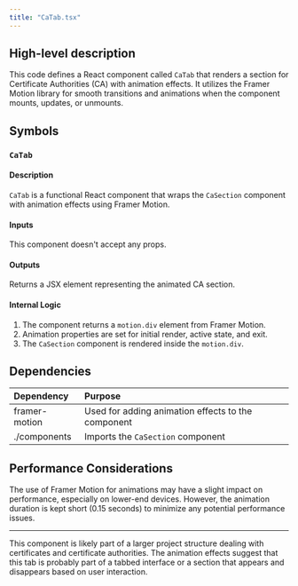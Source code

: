 ```yaml
---
title: "CaTab.tsx"
---
```


## High-level description
This code defines a React component called `CaTab` that renders a section for Certificate Authorities (CA) with animation effects. It utilizes the Framer Motion library for smooth transitions and animations when the component mounts, updates, or unmounts.

## Symbols

### `CaTab`
#### Description
`CaTab` is a functional React component that wraps the `CaSection` component with animation effects using Framer Motion.

#### Inputs
This component doesn't accept any props.

#### Outputs
Returns a JSX element representing the animated CA section.

#### Internal Logic
1. The component returns a `motion.div` element from Framer Motion.
2. Animation properties are set for initial render, active state, and exit.
3. The `CaSection` component is rendered inside the `motion.div`.

## Dependencies
| Dependency | Purpose |
|:-----------|:--------|
| framer-motion | Used for adding animation effects to the component |
| ./components | Imports the `CaSection` component |

## Performance Considerations
The use of Framer Motion for animations may have a slight impact on performance, especially on lower-end devices. However, the animation duration is kept short (0.15 seconds) to minimize any potential performance issues.

---

This component is likely part of a larger project structure dealing with certificates and certificate authorities. The animation effects suggest that this tab is probably part of a tabbed interface or a section that appears and disappears based on user interaction.